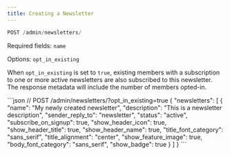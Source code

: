 ```yaml
---
title: Creating a Newsletter
---
```


```js
POST /admin/newsletters/
```

Required fields: `name`

Options: `opt_in_existing`

When `opt_in_existing` is set to `true`, existing members with a subscription to one or more active newsletters are also subscribed to this newsletter. The response metadata will include the number of members opted-in.


<RequestExample>
```json
// POST /admin/newsletters/?opt_in_existing=true
{
    "newsletters": [
        {
            "name": "My newly created newsletter",
            "description": "This is a newsletter description",
            "sender_reply_to": "newsletter",
            "status": "active",
            "subscribe_on_signup": true,
            "show_header_icon": true,
            "show_header_title": true,
            "show_header_name": true,
            "title_font_category": "sans_serif",
            "title_alignment": "center",
            "show_feature_image": true,
            "body_font_category": "sans_serif",
            "show_badge": true
        }
    ]
}
```
</RequestExample>